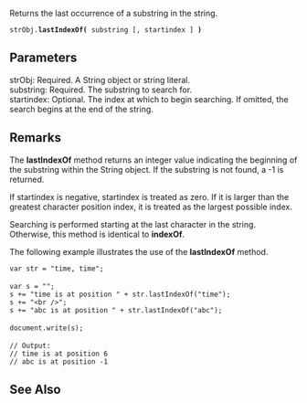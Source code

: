 Returns the last occurrence of a substring in the string.

 strObj.'''lastIndexOf(''' substring [, startindex ] ''')'''

==Parameters==
; strObj: Required. A String object or string literal.
; substring: Required. The substring to search for.
; startindex: Optional. The index at which to begin searching. If omitted, the search begins at the end of the string.

==Remarks==
The '''lastIndexOf''' method returns an integer value indicating the beginning of the substring within the String object. If the substring is not found, a -1 is returned.

If startindex is negative, startindex is treated as zero. If it is larger than the greatest character position index, it is treated as the largest possible index.

Searching is performed starting at the last character in the string. Otherwise, this method is identical to '''indexOf'''.

The following example illustrates the use of the '''lastIndexOf''' method.

 var str = "time, time";
 
 var s = "";
 s += "time is at position " + str.lastIndexOf("time");
 s += "&lt;br /&gt;";
 s += "abc is at position " + str.lastIndexOf("abc");
 
 document.write(s);
 
 // Output:
 // time is at position 6
 // abc is at position -1

==See Also==

              
